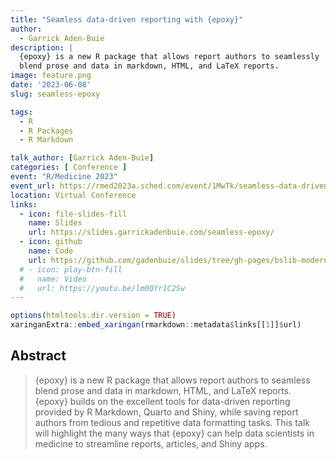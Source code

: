 ```yaml
---
title: "Seamless data-driven reporting with {epoxy}"
author:
  - Garrick Aden-Buie
description: |
  {epoxy} is a new R package that allows report authors to seamlessly
  blend prose and data in markdown, HTML, and LaTeX reports.
image: feature.png
date: '2023-06-08'
slug: seamless-epoxy

tags:
  - R
  - R Packages
  - R Markdown

talk_author: [Garrick Aden-Buie]
categories: [ Conference ]
event: "R/Medicine 2023"
event_url: https://rmed2023a.sched.com/event/1MwTk/seamless-data-driven-reporting-with-epoxy-garrick-aden-buie-posit-software-pbc
location: Virtual Conference
links:
  - icon: file-slides-fill
    name: Slides
    url: https://slides.garrickadenbuie.com/seamless-epoxy/
  - icon: github
    name: Code
    url: https://github.com/gadenbuie/slides/tree/gh-pages/bslib-modern-dashboards
  # - icon: play-btn-fill
  #   name: Video
  #   url: https://youtu.be/lm0QYr1C2Sw
---
```


```r
options(htmltools.dir.version = TRUE)
xaringanExtra::embed_xaringan(rmarkdown::metadata$links[[1]]$url)
```

## Abstract

> {epoxy} is a new R package that allows report authors to seamless blend prose
> and data in markdown, HTML, and LaTeX reports. {epoxy} builds on the excellent
> tools for data-driven reporting provided by R Markdown, Quarto and Shiny,
> while saving report authors from tedious and repetitive data formatting tasks.
> This talk will highlight the many ways that {epoxy} can help data scientists
> in medicine to streamline reports, articles, and Shiny apps.
